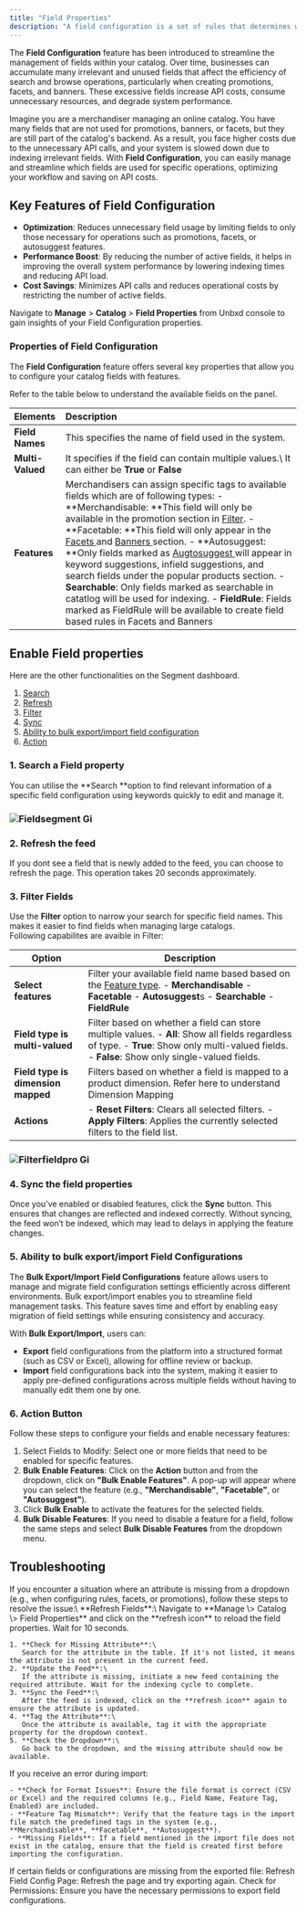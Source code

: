 ```yaml
---
title: "Field Properties"
description: "A field configuration is a set of rules that determines which fields are available for a catalog."
---
```


The **Field Configuration** feature has been introduced to streamline the management of fields within your catalog. Over time, businesses can accumulate many irrelevant and unused fields that affect the efficiency of search and browse operations, particularly when creating promotions, facets, and banners. These excessive fields increase API costs, consume unnecessary resources, and degrade system performance.

Imagine you are a merchandiser managing an online catalog. You have many fields that are not used for promotions, banners, or facets, but they are still part of the catalog's backend. As a result, you face higher costs due to the unnecessary API calls, and your system is slowed down due to indexing irrelevant fields. With **Field Configuration**, you can easily manage and streamline which fields are used for specific operations, optimizing your workflow and saving on API costs.

## Key Features of Field Configuration

- **Optimization**: Reduces unnecessary field usage by limiting fields to only those necessary for operations such as promotions, facets, or autosuggest features.
- **Performance Boost**: By reducing the number of active fields, it helps in improving the overall system performance by lowering indexing times and reducing API load.
- **Cost Savings**: Minimizes API calls and reduces operational costs by restricting the number of active fields.

Navigate to **Manage**  \> **Catalog** \> **Field Properties**  from Unbxd console to gain insights of your Field Configuration properties.

### Properties of Field Configuration 

The **Field Configuration** feature offers several key properties that allow you to configure your catalog fields with features.

Refer to the table below to understand the available fields on the panel.

| **Elements**     | **Description**                                                                                                                                                                                                                                                                                                                                                                                                                                                                                                                                                                                                                                                                                                                                                                                                                                                                                                                                                                                    |
| :--------------- | :------------------------------------------------------------------------------------------------------------------------------------------------------------------------------------------------------------------------------------------------------------------------------------------------------------------------------------------------------------------------------------------------------------------------------------------------------------------------------------------------------------------------------------------------------------------------------------------------------------------------------------------------------------------------------------------------------------------------------------------------------------------------------------------------------------------------------------------------------------------------------------------------------------------------------------------------------------------------------------------------- |
| **Field Names**  | This specifies the name of field used in the system.                                                                                                                                                                                                                                                                                                                                                                                                                                                                                                                                                                                                                                                                                                                                                                                                                                                                                                                                               |
| **Multi-Valued** | It specifies if the field can contain multiple values.\ It can either be **True** or **False**                                                                                                                                                                                                                                                                                                                                                                                                                                                                                                                                                                                                                                                                                                                                                                                                                                                                                                     |
| **Features**     | Merchandisers can assign specific tags to available fields which are of following types:  - **Merchandisable: **This field will only be available in the promotion section in [Filter](https://docs.netcoreunbxd.com/user-guides/merchandising/promotions/filter). - **Facetable: **This field will only appear in the [Facets ](https://docs.netcoreunbxd.com/user-guides/merchandising/banners#set-up-query-based-banner)and [Banners ](https://docs.netcoreunbxd.com/user-guides/merchandising/banners#set-up-query-based-banner)section. - **Autosuggest: **Only fields marked as [Augtosuggest ](https://docs.netcoreunbxd.com/user-guides/merchandising/autosuggest)will appear in keyword suggestions, infield suggestions, and search fields under the popular products section. - **Searchable**: Only fields marked as searchable in catatlog will be used for indexing. - **FieldRule**: Fields marked as FieldRule will be available to create field based rules in Facets and Banners |

## Enable Field properties

Here are the other functionalities on the Segment dashboard.

1. [Search](https://docs.netcoreunbxd.com/user-guides/Manage/Catalog/FieldProperties#1-search-a-field-property)
2. [Refresh](https://docs.netcoreunbxd.com/user-guides/Manage/Catalog/FieldProperties#2-refresh-the-feed)
3. [Filter](https://docs.netcoreunbxd.com/user-guides/Manage/Catalog/FieldProperties#3-filter-fields)
4. [Sync](https://docs.netcoreunbxd.com/user-guides/Manage/Catalog/FieldProperties#4-sync-the-field-properties)
5. [Ability to bulk export/import field configuration](https://docs.netcoreunbxd.com/user-guides/Manage/Catalog/FieldProperties#5-ability-to-bulk-export%2Fimport-field-configurations)
6. [Action](https://docs.netcoreunbxd.com/user-guides/Manage/Catalog/FieldProperties#6-action-button)

### 1. Search a Field property

You can utilise the **Search **option to find relevant information of a specific field configuration using keywords quickly to edit and manage it.

### ![Fieldsegment Gi](/images/Fieldsegment.gif)

### 2. Refresh the feed

If you dont see a field that is newly added to the feed, you can choose to refresh the page. This operation takes 20 seconds approximately.

### 3. Filter Fields

Use the **Filter** option to narrow your search for specific field names. This makes it easier to find fields when managing large catalogs.\
Following capabilites are avaible in Filter:

| Option                             | Description                                                                                                                                                                                                                                                     |
| ---------------------------------- | --------------------------------------------------------------------------------------------------------------------------------------------------------------------------------------------------------------------------------------------------------------- |
| **Select features**                | Filter your available field name based based on the [Feature type](https://docs.netcoreunbxd.com/user-guides/Manage/Catalog/FieldProperties#field-config-properties).  - **Merchandisable** - **Facetable** - **Autosuggest**s - **Searchable** - **FieldRule** |
| **Field type is multi-valued**     | Filter based on whether a field can store multiple values.  - **All**: Show all fields regardless of type. - **True**: Show only multi-valued fields. - **False**: Show only single-valued fields.                                                              |
| **Field type is dimension mapped** | Filters based on whether a field is mapped to a product dimension. Refer here to understand Dimension Mapping                                                                                                                                                   |
| **Actions**                        | - **Reset Filters**: Clears all selected filters. - **Apply Filters**: Applies the currently selected filters to the field list.                                                                                                                                |

### ![Filterfieldpro Gi](/images/Filterfieldpro.gif)

### 4. Sync the field properties

Once you’ve enabled or disabled features, click the **Sync** button. This ensures that changes are reflected and indexed correctly. Without syncing, the feed won’t be indexed, which may lead to delays in applying the feature changes.

### 5. Ability to bulk export/import Field Configurations

The **Bulk Export/Import Field Configurations** feature allows users to manage and migrate field configuration settings efficiently across different environments. Bulk export/import enables you to streamline field management tasks. This feature saves time and effort by enabling easy migration of field settings while ensuring consistency and accuracy.

With **Bulk Export/Import**, users can:

- **Export** field configurations from the platform into a structured format (such as CSV or Excel), allowing for offline review or backup.
- **Import** field configurations back into the system, making it easier to apply pre-defined configurations across multiple fields without having to manually edit them one by one.

### 6. Action Button

Follow these steps to configure your fields and enable necessary features:

1. Select Fields to Modify: Select one or more fields that need to be enabled for specific features.
2. **Bulk Enable Features**: Click on the **Action** button and from the dropdown, click on **"Bulk Enable Features"**. A pop-up will appear where you can select the feature (e.g., **"Merchandisable"**, **"Facetable"**, or **"Autosuggest"**).
3. Click **Bulk Enable** to activate the features for the selected fields.
4. **Bulk Disable Features**: If you need to disable a feature for a field, follow the same steps and select **Bulk Disable Features** from the dropdown menu.

## Troubleshooting

<AccordionGroup>
  <Accordion title="My Feed Attribute is Missing in the Drop-down" icon="sparkles" iconType="solid">
    If you encounter a situation where an attribute is missing from a dropdown (e.g., when configuring rules, facets, or promotions), follow these steps to resolve the issue:\
    **Refresh Fields**:\
    Navigate to **Manage \> Catalog \> Field Properties** and click on the **refresh icon** to reload the field properties. Wait for 10 seconds.

    1. **Check for Missing Attribute**:\
       Search for the attribute in the table. If it's not listed, it means the attribute is not present in the current feed.
    2. **Update the Feed**:\
       If the attribute is missing, initiate a new feed containing the required attribute. Wait for the indexing cycle to complete.
    3. **Sync the Feed**:\
       After the feed is indexed, click on the **refresh icon** again to ensure the attribute is updated.
    4. **Tag the Attribute**:\
       Once the attribute is available, tag it with the appropriate property for the dropdown context.
    5. **Check the Dropdown**:\
       Go back to the dropdown, and the missing attribute should now be available.
  </Accordion>
  <Accordion title=" Importing Fields with Errors" icon="sparkles" iconType="solid">
    If you receive an error during import:

    - **Check for Format Issues**: Ensure the file format is correct (CSV or Excel) and the required columns (e.g., Field Name, Feature Tag, Enabled) are included.
    - **Feature Tag Mismatch**: Verify that the feature tags in the import file match the predefined tags in the system (e.g., **Merchandisable**, **Facetable**, **Autosuggest**).
    - **Missing Fields**: If a field mentioned in the import file does not exist in the catalog, ensure that the field is created first before importing the configuration.
  </Accordion>
  <Accordion title="Exported File Contains Missing Data" icon="sparkles" iconType="sharp-solid">
    If certain fields or configurations are missing from the exported file:  Refresh Field Config Page: Refresh the page and try exporting again.  Check for Permissions: Ensure you have the necessary permissions to export field configurations.
  </Accordion>
</AccordionGroup>